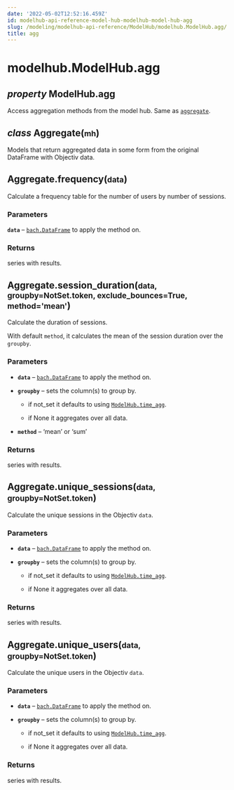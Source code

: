 ```yaml
---
date: '2022-05-02T12:52:16.459Z'
id: modelhub-api-reference-model-hub-modelhub-model-hub-agg
slug: /modeling/modelhub-api-reference/ModelHub/modelhub.ModelHub.agg/
title: agg
---
```


# modelhub.ModelHub.agg

<div class="property">

<h2 class="signature-property"><span class="type-annotation"><em>property</em></span> <span class="additional-name">ModelHub.</span><span class="name">agg</span></h2>


<div class="content">

Access aggregation methods from the model hub. Same as [`aggregate`](/docs/modeling/modelhub-api-reference/ModelHub/modelhub.ModelHub.aggregate).

<div class="class">

<h2 class="signature-class"><span class="type-annotation"><em>class</em></span> <span class="name">Aggregate(</span><small class="parameter-list"><span class="parameter" id="mh">mh</span></small>)</h2>


<div class="content">

Models that return aggregated data in some form from the original DataFrame with Objectiv data.

<div class="method">

<h2 class="signature-method"><span class="additional-name">Aggregate.</span><span class="name">frequency(</span><small class="parameter-list"><span class="parameter" id="data">data</span></small>)</h2>


<div class="content">

Calculate a frequency table for the number of users by number of sessions.


### Parameters

**`data`** – [`bach.DataFrame`](/docs/modeling/bach/api-reference/DataFrame/bach.DataFrame) to apply the method on.



### Returns

series with results.



</div>

</div>
<div class="method">

<h2 class="signature-method"><span class="additional-name">Aggregate.</span><span class="name">session_duration(</span><small class="parameter-list"><span class="parameter" id="data">data</span>, <span class="parameter" id="groupby">groupby=NotSet.token</span>, <span class="parameter" id="exclude_bounces">exclude_bounces=True</span>, <span class="parameter" id="method">method='mean'</span></small>)</h2>


<div class="content">

Calculate the duration of sessions.

With default `method`, it calculates the mean of the session duration over the `groupby`.


### Parameters

* **`data`** – [`bach.DataFrame`](/docs/modeling/bach/api-reference/DataFrame/bach.DataFrame) to apply the method on.

* **`groupby`** – sets the column(s) to group by.

  * if not_set it defaults to using [`ModelHub.time_agg`](/docs/modeling/modelhub-api-reference/ModelHub/modelhub.ModelHub.time-agg).

  * if None it aggregates over all data.


* **`method`** – ‘mean’ or ‘sum’



### Returns

series with results.



</div>

</div>
<div class="method">

<h2 class="signature-method"><span class="additional-name">Aggregate.</span><span class="name">unique_sessions(</span><small class="parameter-list"><span class="parameter" id="data">data</span>, <span class="parameter" id="groupby">groupby=NotSet.token</span></small>)</h2>


<div class="content">

Calculate the unique sessions in the Objectiv `data`.


### Parameters

* **`data`** – [`bach.DataFrame`](/docs/modeling/bach/api-reference/DataFrame/bach.DataFrame) to apply the method on.

* **`groupby`** – sets the column(s) to group by.

  * if not_set it defaults to using [`ModelHub.time_agg`](/docs/modeling/modelhub-api-reference/ModelHub/modelhub.ModelHub.time-agg).

  * if None it aggregates over all data.




### Returns

series with results.



</div>

</div>
<div class="method">

<h2 class="signature-method"><span class="additional-name">Aggregate.</span><span class="name">unique_users(</span><small class="parameter-list"><span class="parameter" id="data">data</span>, <span class="parameter" id="groupby">groupby=NotSet.token</span></small>)</h2>


<div class="content">

Calculate the unique users in the Objectiv `data`.


### Parameters

* **`data`** – [`bach.DataFrame`](/docs/modeling/bach/api-reference/DataFrame/bach.DataFrame) to apply the method on.

* **`groupby`** – sets the column(s) to group by.

  * if not_set it defaults to using [`ModelHub.time_agg`](/docs/modeling/modelhub-api-reference/ModelHub/modelhub.ModelHub.time-agg).

  * if None it aggregates over all data.




### Returns

series with results.



</div>

</div>

</div>

</div>

</div>

</div>
